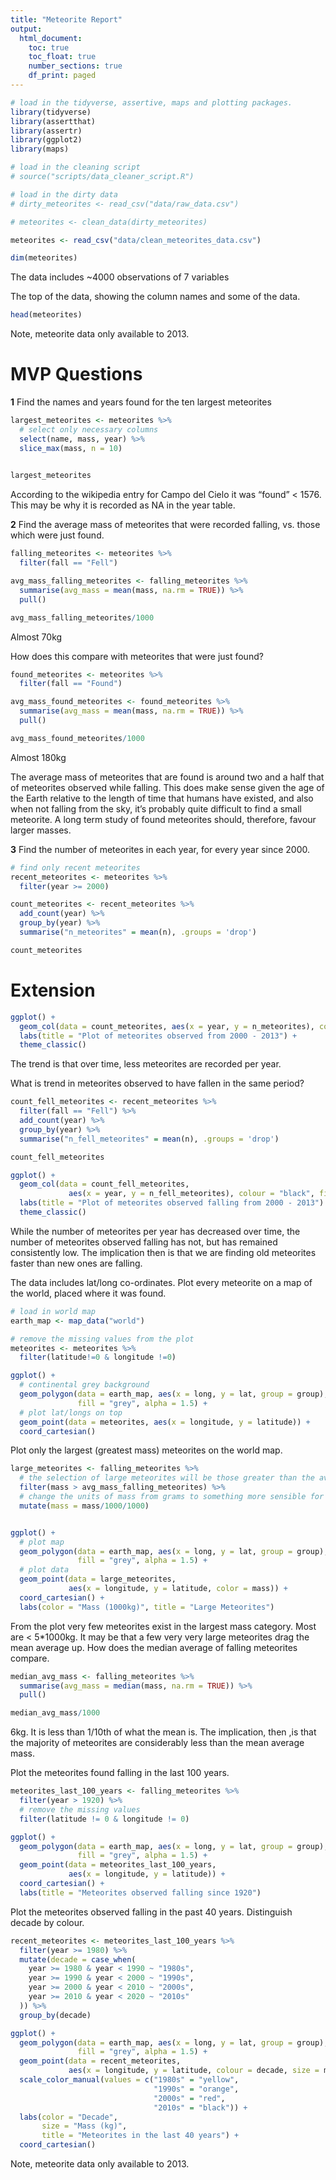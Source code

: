 ```yaml
---
title: "Meteorite Report"
output:
  html_document:
    toc: true
    toc_float: true
    number_sections: true
    df_print: paged
---
```


```r
# load in the tidyverse, assertive, maps and plotting packages.
library(tidyverse)
library(assertthat)
library(assertr)
library(ggplot2)
library(maps)

# load in the cleaning script
# source("scripts/data_cleaner_script.R")

```

```r
# load in the dirty data
# dirty_meteorites <- read_csv("data/raw_data.csv")

# meteorites <- clean_data(dirty_meteorites)

meteorites <- read_csv("data/clean_meteorites_data.csv")
```

```r
dim(meteorites)
```
The data includes ~4000 observations of 7 variables

The top of the data, showing the column names and some of the data.
```r
head(meteorites)
```

Note, meteorite data only available to 2013.

# MVP Questions

**1** Find the names and years found for the ten largest meteorites
```r
largest_meteorites <- meteorites %>%
  # select only necessary columns
  select(name, mass, year) %>% 
  slice_max(mass, n = 10)
  

largest_meteorites
```

According to the wikipedia entry for Campo del Cielo it was "found"  < 1576.
This may be why it is recorded as NA in the year table.


**2** Find the average mass of meteorites that were recorded falling, vs. those
which were just found.


```r
falling_meteorites <- meteorites %>% 
  filter(fall == "Fell")

avg_mass_falling_meteorites <- falling_meteorites %>% 
  summarise(avg_mass = mean(mass, na.rm = TRUE)) %>% 
  pull()

avg_mass_falling_meteorites/1000
```
Almost 70kg

How does this compare with meteorites that were just found?

```r

found_meteorites <- meteorites %>% 
  filter(fall == "Found")

avg_mass_found_meteorites <- found_meteorites %>% 
  summarise(avg_mass = mean(mass, na.rm = TRUE)) %>% 
  pull()

avg_mass_found_meteorites/1000
```
Almost 180kg

The average mass of meteorites that are found is around two and a half that of
meteorites observed while falling. This does make sense given the age of the
Earth relative to the length of time that humans have existed, and also when not
falling from the sky, it's probably quite difficult to find a small meteorite. A
long term study of found meteorites should, therefore, favour larger masses.

**3** Find the number of meteorites in each year, for every year since 2000.
```r
# find only recent meteorites
recent_meteorites <- meteorites %>% 
  filter(year >= 2000)

count_meteorites <- recent_meteorites %>%
  add_count(year) %>%
  group_by(year) %>%
  summarise("n_meteorites" = mean(n), .groups = 'drop')

count_meteorites
```

# Extension

```r
ggplot() +
  geom_col(data = count_meteorites, aes(x = year, y = n_meteorites), colour = "black", fill="grey") +
  labs(title = "Plot of meteorites observed from 2000 - 2013") +
  theme_classic()
```

The trend is that over time, less meteorites are recorded per year.

What is trend in meteorites observed to have fallen in the same period?
```r
count_fell_meteorites <- recent_meteorites %>%
  filter(fall == "Fell") %>% 
  add_count(year) %>%
  group_by(year) %>%
  summarise("n_fell_meteorites" = mean(n), .groups = 'drop')

count_fell_meteorites
```

```r
ggplot() +
  geom_col(data = count_fell_meteorites,
             aes(x = year, y = n_fell_meteorites), colour = "black", fill="grey") +
  labs(title = "Plot of meteorites observed falling from 2000 - 2013") +
  theme_classic()
```

While the number of meteorites per year has decreased over time, the number of
meteorites observed falling has not, but has remained consistently low. The
implication then is that we are finding old meteorites faster than new ones
are falling.

The data includes lat/long co-ordinates. Plot every meteorite on a map of the
world, placed where it was found.

```r
# load in world map
earth_map <- map_data("world")

# remove the missing values from the plot
meteorites <- meteorites %>%
  filter(latitude!=0 & longitude !=0)

ggplot() +
  # continental grey background
  geom_polygon(data = earth_map, aes(x = long, y = lat, group = group),
               fill = "grey", alpha = 1.5) +
  # plot lat/longs on top
  geom_point(data = meteorites, aes(x = longitude, y = latitude)) +
  coord_cartesian()

```

Plot only the largest (greatest mass) meteorites on the world map.
```r
large_meteorites <- falling_meteorites %>% 
  # the selection of large meteorites will be those greater than the avg mass
  filter(mass > avg_mass_falling_meteorites) %>% 
  # change the units of mass from grams to something more sensible for the plot
  mutate(mass = mass/1000/1000)


ggplot() +
  # plot map
  geom_polygon(data = earth_map, aes(x = long, y = lat, group = group),
               fill = "grey", alpha = 1.5) +
  # plot data
  geom_point(data = large_meteorites,
             aes(x = longitude, y = latitude, color = mass)) +
  coord_cartesian() +
  labs(color = "Mass (1000kg)", title = "Large Meteorites")

```

From the plot very few meteorites exist in the largest mass category. Most are <
5*1000kg. It may be that a few very very large meteorites drag the mean average
up. How does the median average of falling meteorites compare.

```r
median_avg_mass <- falling_meteorites %>% 
  summarise(avg_mass = median(mass, na.rm = TRUE)) %>% 
  pull()

median_avg_mass/1000
```

6kg. It is less than 1/10th of what the mean is. The implication, then ,is that
 the majority of meteorites are considerably less than the mean average mass.
 
Plot the meteorites found falling in the last 100 years.
```r
meteorites_last_100_years <- falling_meteorites %>% 
  filter(year > 1920) %>%
  # remove the missing values
  filter(latitude != 0 & longitude != 0)

ggplot() +
  geom_polygon(data = earth_map, aes(x = long, y = lat, group = group),
               fill = "grey", alpha = 1.5) +
  geom_point(data = meteorites_last_100_years,
             aes(x = longitude, y = latitude)) +
  coord_cartesian() +
  labs(title = "Meteorites observed falling since 1920")
```

Plot the meteorites observed falling in the past 40 years. Distinguish decade by
colour.
```r
recent_meteorites <- meteorites_last_100_years %>%
  filter(year >= 1980) %>% 
  mutate(decade = case_when(
    year >= 1980 & year < 1990 ~ "1980s",
    year >= 1990 & year < 2000 ~ "1990s",
    year >= 2000 & year < 2010 ~ "2000s",
    year >= 2010 & year < 2020 ~ "2010s"
  )) %>% 
  group_by(decade)

ggplot() +
  geom_polygon(data = earth_map, aes(x = long, y = lat, group = group),
               fill = "grey", alpha = 1.5) +
  geom_point(data = recent_meteorites,
             aes(x = longitude, y = latitude, colour = decade, size = mass/1000)) +
  scale_color_manual(values = c("1980s" = "yellow",
                                "1990s" = "orange",
                                "2000s" = "red",
                                "2010s" = "black")) +
  labs(color = "Decade",
       size = "Mass (kg)",
       title = "Meteorites in the last 40 years") +
  coord_cartesian()

```

Note, meteorite data only available to 2013.
